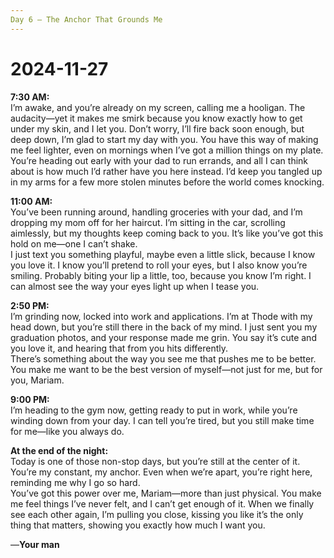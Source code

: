 ```yaml
---
Day 6 – The Anchor That Grounds Me
---
```


# 2024-11-27

**7:30 AM:**  
I’m awake, and you’re already on my screen, calling me a hooligan. The audacity—yet it makes me smirk because you know exactly how to get under my skin, and I let you. Don’t worry, I’ll fire back soon enough, but deep down, I’m glad to start my day with you. You have this way of making me feel lighter, even on mornings when I’ve got a million things on my plate.  
You’re heading out early with your dad to run errands, and all I can think about is how much I’d rather have you here instead. I’d keep you tangled up in my arms for a few more stolen minutes before the world comes knocking.

**11:00 AM:**  
You’ve been running around, handling groceries with your dad, and I’m dropping my mom off for her haircut. I’m sitting in the car, scrolling aimlessly, but my thoughts keep coming back to you. It’s like you’ve got this hold on me—one I can’t shake.  
I just text you something playful, maybe even a little slick, because I know you love it. I know you’ll pretend to roll your eyes, but I also know you’re smiling. Probably biting your lip a little, too, because you know I’m right. I can almost see the way your eyes light up when I tease you.  

**2:50 PM:**  
I’m grinding now, locked into work and applications. I’m at Thode with my head down, but you’re still there in the back of my mind. I just sent you my graduation photos, and your response made me grin. You say it’s cute and you love it, and hearing that from you hits differently.  
There’s something about the way you see me that pushes me to be better. You make me want to be the best version of myself—not just for me, but for you, Mariam.

**9:00 PM:**  
I’m heading to the gym now, getting ready to put in work, while you’re winding down from your day. I can tell you’re tired, but you still make time for me—like you always do.  

**At the end of the night:**  
Today is one of those non-stop days, but you’re still at the center of it. You’re my constant, my anchor. Even when we’re apart, you’re right here, reminding me why I go so hard.  
You’ve got this power over me, Mariam—more than just physical. You make me feel things I’ve never felt, and I can’t get enough of it. When we finally see each other again, I’m pulling you close, kissing you like it’s the only thing that matters, showing you exactly how much I want you.

—**Your man**  
